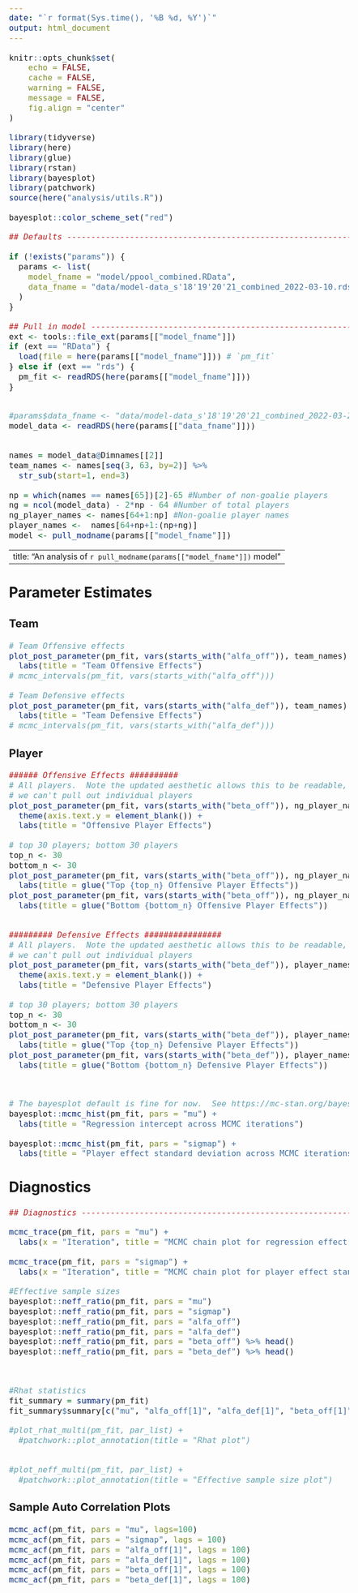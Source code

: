 ```yaml
---
date: "`r format(Sys.time(), '%B %d, %Y')`"
output: html_document
---
```


<style>
body{
    font-size: 14pt;
}
</style>

```r
knitr::opts_chunk$set(
    echo = FALSE,
    cache = FALSE,
    warning = FALSE,
    message = FALSE,
    fig.align = "center"
)

library(tidyverse)
library(here)
library(glue)
library(rstan)
library(bayesplot)
library(patchwork)
source(here("analysis/utils.R"))

bayesplot::color_scheme_set("red")

```

```r
## Defaults --------------------------------------------------------------#

if (!exists("params")) {
  params <- list(
    model_fname = "model/ppool_combined.RData",
    data_fname = "data/model-data_s'18'19'20'21_combined_2022-03-10.rds"
  )
}


```


```r

## Pull in model --------------------------------------------------------------#
ext <- tools::file_ext(params[["model_fname"]])
if (ext == "RData") {
  load(file = here(params[["model_fname"]])) # `pm_fit`  
} else if (ext == "rds") {
  pm_fit <- readRDS(here(params[["model_fname"]]))
}


#params$data_fname <- "data/model-data_s'18'19'20'21_combined_2022-03-24.rds"
model_data <- readRDS(here(params[["data_fname"]]))


names = model_data@Dimnames[[2]]
team_names <- names[seq(3, 63, by=2)] %>%
  str_sub(start=1, end=3)

np = which(names == names[65])[2]-65 #Number of non-goalie players
ng = ncol(model_data) - 2*np - 64 #Number of total players
ng_player_names <- names[64+1:np] #Non-goalie player names 
player_names <-  names[64+np+1:(np+ng)]
model <- pull_modname(params[["model_fname"]])
```



---
title: "An analysis of `r pull_modname(params[["model_fname"]])` model"
---

## Parameter Estimates 

### Team
```r
# Team Offensive effects 
plot_post_parameter(pm_fit, vars(starts_with("alfa_off")), team_names) +
  labs(title = "Team Offensive Effects")
# mcmc_intervals(pm_fit, vars(starts_with("alfa_off")))
```
```r
# Team Defensive effects 
plot_post_parameter(pm_fit, vars(starts_with("alfa_def")), team_names) +
  labs(title = "Team Defensive Effects")
# mcmc_intervals(pm_fit, vars(starts_with("alfa_def")))
```

### Player

```r

###### Offensive Effects ##########
# All players.  Note the updated aesthetic allows this to be readable, even if
# we can't pull out individual players
plot_post_parameter(pm_fit, vars(starts_with("beta_off")), ng_player_names) +
  theme(axis.text.y = element_blank()) +
  labs(title = "Offensive Player Effects")

# top 30 players; bottom 30 players 
top_n <- 30
bottom_n <- 30
plot_post_parameter(pm_fit, vars(starts_with("beta_off")), ng_player_names, top = top_n) +
  labs(title = glue("Top {top_n} Offensive Player Effects"))
plot_post_parameter(pm_fit, vars(starts_with("beta_off")), ng_player_names, top = -bottom_n) +
  labs(title = glue("Bottom {bottom_n} Offensive Player Effects"))


######### Defensive Effects ################
# All players.  Note the updated aesthetic allows this to be readable, even if
# we can't pull out individual players
plot_post_parameter(pm_fit, vars(starts_with("beta_def")), player_names) +
  theme(axis.text.y = element_blank()) +
  labs(title = "Defensive Player Effects")

# top 30 players; bottom 30 players 
top_n <- 30
bottom_n <- 30
plot_post_parameter(pm_fit, vars(starts_with("beta_def")), player_names, top = top_n) +
  labs(title = glue("Top {top_n} Defensive Player Effects"))
plot_post_parameter(pm_fit, vars(starts_with("beta_def")), player_names, top = -bottom_n) +
  labs(title = glue("Bottom {bottom_n} Defensive Player Effects"))




```


```r
# The bayesplot default is fine for now.  See https://mc-stan.org/bayesplot/.
bayesplot::mcmc_hist(pm_fit, pars = "mu") +
  labs(title = "Regression intercept across MCMC iterations")

bayesplot::mcmc_hist(pm_fit, pars = "sigmap") +
  labs(title = "Player effect standard deviation across MCMC iterations")
```

## Diagnostics


```r
## Diagnostics ----------------------------------------------------------------#

mcmc_trace(pm_fit, pars = "mu") +
  labs(x = "Iteration", title = "MCMC chain plot for regression effect intercept")

mcmc_trace(pm_fit, pars = "sigmap") +
  labs(x = "Iteration", title = "MCMC chain plot for player effect standard deviation")

```


```r

#Effective sample sizes
bayesplot::neff_ratio(pm_fit, pars = "mu")
bayesplot::neff_ratio(pm_fit, pars = "sigmap")
bayesplot::neff_ratio(pm_fit, pars = "alfa_off")
bayesplot::neff_ratio(pm_fit, pars = "alfa_def")
bayesplot::neff_ratio(pm_fit, pars = "beta_off") %>% head()
bayesplot::neff_ratio(pm_fit, pars = "beta_def") %>% head()



#Rhat statistics 
fit_summary = summary(pm_fit)
fit_summary$summary[c("mu", "alfa_off[1]", "alfa_def[1]", "beta_off[1]", "beta_def[1]", "sigmap"),"Rhat"]

#plot_rhat_multi(pm_fit, par_list) +
  #patchwork::plot_annotation(title = "Rhat plot")


#plot_neff_multi(pm_fit, par_list) +
  #patchwork::plot_annotation(title = "Effective sample size plot")

```


### Sample Auto Correlation Plots

```r
mcmc_acf(pm_fit, pars = "mu", lags=100)
mcmc_acf(pm_fit, pars = "sigmap", lags = 100)
mcmc_acf(pm_fit, pars = "alfa_off[1]", lags = 100)
mcmc_acf(pm_fit, pars = "alfa_def[1]", lags = 100)
mcmc_acf(pm_fit, pars = "beta_off[1]", lags = 100)
mcmc_acf(pm_fit, pars = "beta_def[1]", lags = 100)

```




